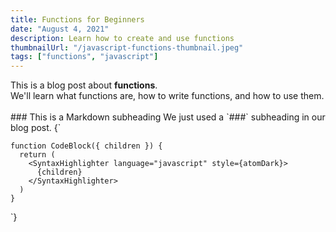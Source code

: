 ```yaml
---
title: Functions for Beginners
date: "August 4, 2021"
description: Learn how to create and use functions
thumbnailUrl: "/javascript-functions-thumbnail.jpeg"
tags: ["functions", "javascript"]
---
```


<div>
  This is a blog post about <strong>functions</strong>. <br/>
  We'll learn what functions are, how to write functions, and how to use them.
</div>
<br/>
### This is a Markdown subheading
We just used a `###` subheading in our blog post.
<CodeBlock>
  {`

    function CodeBlock({ children }) {
      return (
        <SyntaxHighlighter language="javascript" style={atomDark}>
          {children}
        </SyntaxHighlighter>
      )
    }

  `}
</CodeBlock>
